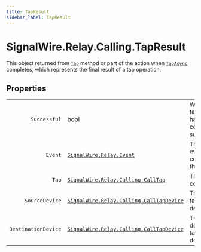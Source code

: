 ```yaml
---
title: TapResult
sidebar_label: TapResult
---
```


[signalwire-relay-calling-calltap]: ../call-tap
[signalwire-relay-calling-calltapdevice-1]: ../call-tap-device
[signalwire-relay-event]: ../../event
[call]: ../call#tap
[call-1]: ../call#tapasync

# SignalWire.Relay.Calling.TapResult

This object returned from [`Tap`][call] method or part of the action when [`TapAsync`][call-1] completes, which represents the final result of a tap operation.

## Properties

|    |   |   |
| -: | - | - |
| `Successful` | bool | Whether the tap operation has completed successfully. |
| `Event` | [`SignalWire.Relay.Event`][signalwire-relay-event] | The last event that completed the call. |
| `Tap` | [`SignalWire.Relay.Calling.CallTap`][signalwire-relay-calling-calltap] | The call tap configuration. |
| `SourceDevice` | [`SignalWire.Relay.Calling.CallTapDevice`][signalwire-relay-calling-calltapdevice-1] | The source tap device details. |
| `DestinationDevice` | [`SignalWire.Relay.Calling.CallTapDevice`][signalwire-relay-calling-calltapdevice-1] | The destination tap device details. |